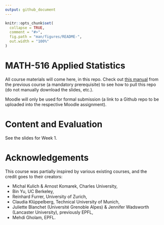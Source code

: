 ```yaml
---
output: github_document
---
```


<!-- README.md is generated from README.Rmd. Please edit that file -->

```r
knitr::opts_chunk$set(
  collapse = TRUE,
  comment = "#>",
  fig.path = "man/figures/README-",
  out.width = "100%"
)
```

# MATH-516 Applied Statistics

<!-- badges: start -->
<!-- badges: end -->

All course materials will come here, in this repo. Check out [this manual](https://htmlpreview.github.io/?https://github.com/TMasak/StatComp/blob/master/Manuals/02_Github.html) from the previous course (a mandatory prerequisite) to see how to pull this repo (do not manually download the slides, etc.).

Moodle will only be used for formal submission (a link to a Github repo to be uploaded into the respective Moodle assignment).

# Content and Evaluation

See the slides for Week 1.

# Acknowledgements

This course was partially inspired by various existing courses, and the credit goes to their creators:

* Michal Kulich & Arnost Komarek, Charles University,
* Bin Yu, UC Berkeley,
* Reinhard Furrer, University of Zurich,
* Claudia Klüppelberg, Technical University of Munich,
* Juliette Blanchet (Université Grenoble Alpes) & Jennifer Wadsworth (Lancaster University), previously EPFL,
* Mehdi Gholam, EPFL.

  
  
  


